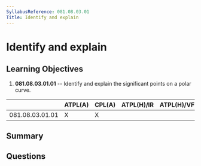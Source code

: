 ```yaml
---
SyllabusReference: 081.08.03.01
Title: Identify and explain
---
```


# Identify and explain

## Learning Objectives

1. **081.08.03.01.01** -- Identify and explain the significant points on a polar
   curve.

|                 | ATPL(A) | CPL(A) | ATPL(H)/IR | ATPL(H)/VFR | CPL(H) | IR  | CBIR(A) |
| --------------- | ------- | ------ | ---------- | ----------- | ------ | --- | ------- |
| 081.08.03.01.01 | X       | X      |            |             |        |     |         |

## Summary

## Questions
